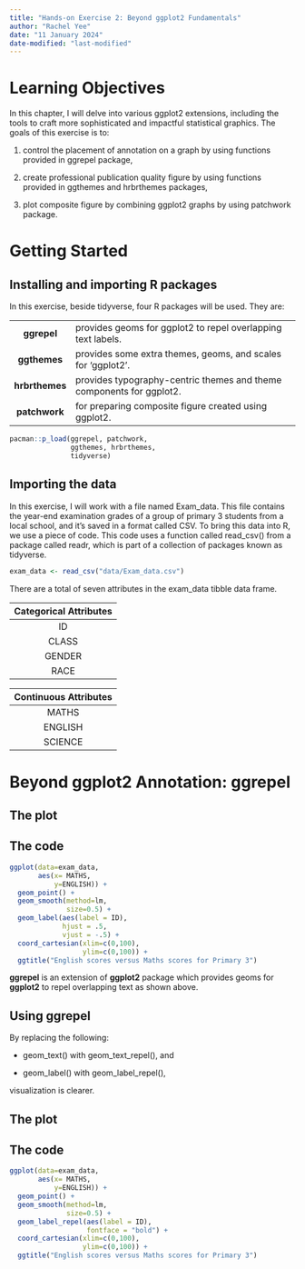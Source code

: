 ```yaml
---
title: "Hands-on Exercise 2: Beyond ggplot2 Fundamentals"
author: "Rachel Yee"
date: "11 January 2024"
date-modified: "last-modified"
---
```


# Learning Objectives

In this chapter, I will delve into various ggplot2 extensions, including the tools to craft more sophisticated and impactful statistical graphics. The goals of this exercise is to:

1.  control the placement of annotation on a graph by using functions provided in ggrepel package,

2.  create professional publication quality figure by using functions provided in ggthemes and hrbrthemes packages,

3.  plot composite figure by combining ggplot2 graphs by using patchwork package.

# Getting Started

## Installing and importing R packages

In this exercise, beside tidyverse, four R packages will be used. They are:

|                |                                                                      |
|:--------------:|----------------------------------------------------------------------|
|  **ggrepel**   | provides geoms for ggplot2 to repel overlapping text labels.         |
|  **ggthemes**  | provides some extra themes, geoms, and scales for 'ggplot2'.         |
| **hrbrthemes** | provides typography-centric themes and theme components for ggplot2. |
| **patchwork**  | for preparing composite figure created using ggplot2.                |

```r
pacman::p_load(ggrepel, patchwork, 
               ggthemes, hrbrthemes,
               tidyverse) 
```

## Importing the data

In this exercise, I will work with a file named Exam_data. This file contains the year-end examination grades of a group of primary 3 students from a local school, and it's saved in a format called CSV. To bring this data into R, we use a piece of code. This code uses a function called read_csv() from a package called readr, which is part of a collection of packages known as tidyverse.

```r
exam_data <- read_csv("data/Exam_data.csv")
```

There are a total of seven attributes in the exam_data tibble data frame.

| Categorical Attributes |
|:----------------------:|
|           ID           |
|         CLASS          |
|         GENDER         |
|          RACE          |

| Continuous Attributes |
|:---------------------:|
|         MATHS         |
|        ENGLISH        |
|        SCIENCE        |

# Beyond ggplot2 Annotation: ggrepel

::: panel-tabset
## The plot

## The code

```r
ggplot(data=exam_data, 
       aes(x= MATHS, 
           y=ENGLISH)) +
  geom_point() +
  geom_smooth(method=lm, 
              size=0.5) +  
  geom_label(aes(label = ID), 
             hjust = .5, 
             vjust = -.5) +
  coord_cartesian(xlim=c(0,100),
                  ylim=c(0,100)) +
  ggtitle("English scores versus Maths scores for Primary 3")
```
:::

**ggrepel** is an extension of **ggplot2** package which provides geoms for **ggplot2** to repel overlapping text as shown above.

## Using ggrepel

By replacing the following:

-   geom_text() with geom_text_repel(), and

-   geom_label() with geom_label_repel(),

visualization is clearer.

::: panel-tabset
## The plot

## The code

```r
ggplot(data=exam_data, 
       aes(x= MATHS, 
           y=ENGLISH)) +
  geom_point() +
  geom_smooth(method=lm, 
              size=0.5) +  
  geom_label_repel(aes(label = ID), 
                   fontface = "bold") +
  coord_cartesian(xlim=c(0,100),
                  ylim=c(0,100)) +
  ggtitle("English scores versus Maths scores for Primary 3")
```
:::
